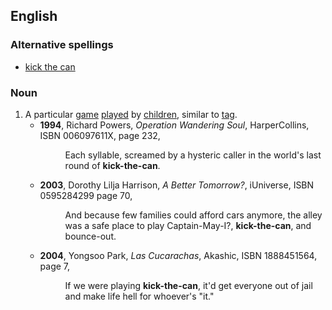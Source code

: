 ==English==
{{wikipedia|kick the can}}
===Alternative spellings===
*[[kick the can]]
===Noun===
{{en-noun|-|sg=[[kick]]-[[the]]-[[can]]}}
#A particular [[game]] [[play]]ed by [[children]], similar to [[tag]].
#*'''1994''', Richard Powers, ''Operation Wandering Soul'', HarperCollins, ISBN 006097611X, page 232,
#*:Each syllable, screamed by a hysteric caller in the world's last round of '''kick-the-can'''.
#*'''2003''', Dorothy Lilja Harrison, ''A Better Tomorrow?'', iUniverse, ISBN 0595284299 page 70,
#*:And because few families could afford cars anymore, the alley was a safe place to play Captain-May-I?, '''kick-the-can''', and bounce-out.
#*'''2004''', Yongsoo Park, ''Las Cucarachas'', Akashic, ISBN 1888451564, page 7,
#*:If we were playing '''kick-the-can''', it'd get everyone out of jail and make life hell for whoever's "it."